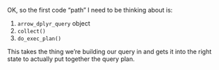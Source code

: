 OK, so the first code "path" I need to be thinking about is:

1. `arrow_dplyr_query` object
2. `collect()`
3. `do_exec_plan()`

This takes the thing we're building our query in and gets it into the right 
state to actually put together the query plan.

